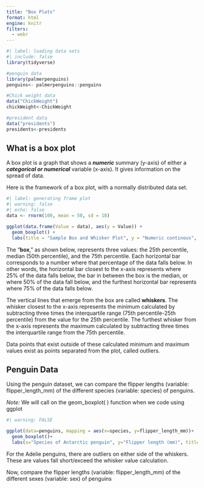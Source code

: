 ```yaml
---
title: "Box Plots"
format: html
engine: knitr
filters:
  - webr
---
```


```r
#| label: loading data sets
#| include: false 
library(tidyverse)

#penguin data
library(palmerpenguins)
penguins<- palmerpenguins::penguins

#Chick weight data
data("ChickWeight")
chickWeight<-ChickWeight

#president data
data("presidents")
presidents<-presidents
```

## What is a box plot

A box plot is a graph that shows a ***numeric*** summary (y-axis) of either a ***categorical or numerical*** variable (x-axis). It gives information on the spread of data.

Here is the framework of a box plot, with a normally distributed data set.

```r
#| label: generating frame plot
#| warning: false
#| echo: false
data <- rnorm(100, mean = 50, sd = 10)

ggplot(data.frame(Value = data), aes(y = Value)) +
  geom_boxplot() +
  labs(title = "Sample Box and Whisker Plot", y = "Numeric continous", x = " Categorical ordinal/nominal")
```

The "**box**," as shown below, represents three values: the 25th percentile, median (50th percentile), and the 75th percentile. Each horizontal bar corresponds to a number where that percentage of the data falls below. In other words, the horizontal bar closest to the x-axis represents where 25%\ of the data falls below, the bar in between the box is the median, or where 50%\ of the data fall below, and the furthest horizontal bar represents where 75%\ of the data falls below.

The vertical lines that emerge from the box are called **whiskers**. The whisker closest to the x-axis represents the minimum calculated by subtracting three times the interquartile range (75th percentile-25th percentile) from the value for the 25th percentile. The furthest whisker from the x-axis represents the maximum calculated by subtracting three times the interquartile range from the 75th percentile.

Data points that exist outside of these calculated minimum and maximum values exist as points separated from the plot, called outliers.

## Penguin Data

Using the penguin dataset, we can compare the flipper lengths (variable: flipper_length_mm) of the different species (variable: species) of penguins.

*Note:* We will call on the geom_boxplot( ) function when we code using ggplot

```r
#| warning: FALSE 

ggplot(data=penguins, mapping = aes(x=species, y=flipper_length_mm))+
  geom_boxplot()+
  labs(x="Species of Antarctic penguin", y="Flipper length (mm)", title = "Species of Antarctic penguins have different flipper lengths")
```

For the Adelie penguins, there are outliers on either side of the whiskers. These are values fall short/exceed the whisker value calculation.

Now, compare the flipper lengths (variable: flipper_length_mm) of the different sexes (variable: sex) of penguins


